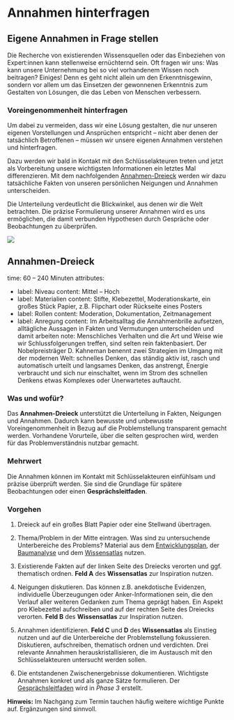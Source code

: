 # Annahmen hinterfragen

## Eigene Annahmen in Frage stellen

Die Recherche von existierenden Wissensquellen oder das Einbeziehen von Expert:innen kann stellenweise ernüchternd sein. Oft fragen wir uns: Was kann unsere Unternehmung bei so viel vorhandenem Wissen noch beitragen? Einiges! Denn es geht nicht allein um den Erkenntnisgewinn, sondern vor allem um das Einsetzen der gewonnenen Erkenntnis zum Gestalten von Lösungen, die das Leben von Menschen verbessern.

### Voreingenommenheit hinterfragen

Um dabei zu vermeiden, dass wir eine Lösung gestalten, die nur unseren eigenen Vorstellungen und Ansprüchen entspricht – nicht aber denen der tatsächlich Betroffenen – müssen wir unsere eigenen Annahmen verstehen und hinterfragen.

Dazu werden wir bald in Kontakt mit den Schlüsselakteuren treten und jetzt als Vorbereitung unsere wichtigsten Informationen ein letztes Mal differenzieren. Mit dem nachfolgenden [Annahmen-Dreieck](#annahmen-dreieck) werden wir dazu tatsächliche Fakten von unseren persönlichen Neigungen und Annahmen unterscheiden.

Die Unterteilung verdeutlicht die Blickwinkel, aus denen wir die Welt betrachten. Die präzise Formulierung unserer Annahmen wird es uns ermöglichen, die damit verbunden Hypothesen durch Gespräche oder Beobachtungen zu überprüfen.

<img src=/img/02_eigene_annahmen_in_frage_stellen.svg/>

## Annahmen-Dreieck


time: 60 – 240 Minuten
attributes:
  - label: Niveau
    content: Mittel – Hoch
  - label: Materialien
    content: Stifte, Klebezettel, Moderationskarte, ein großes Stück Papier, z.B. Flipchart oder Rückseite eines Posters
  - label: Rollen
    content: Moderation, Dokumentation, Zeitmanagement
  - label: Anregung
    content: Im Arbeitsalltag die Annahmenbrille aufsetzen, alltägliche Aussagen in Fakten und Vermutungen unterscheiden und damit arbeiten
note: Menschliches Verhalten und die Art und Weise wie wir Schlussfolgerungen treffen, sind selten rein faktenbasiert. Der Nobelpreisträger D. Kahneman benennt zwei Strategien im Umgang mit der modernen Welt: schnelles Denken, das ständig aktiv ist, rasch und automatisch urteilt und langsames Denken, das anstrengt, Energie verbraucht und sich nur einschaltet, wenn im Strom des schnellen Denkens etwas Komplexes oder Unerwartetes auftaucht.


### Was und wofür?

Das **Annahmen-Dreieck** unterstützt die Unterteilung in Fakten, Neigungen und Annahmen. Dadurch kann bewusste und unbewusste Voreingenommenheit in Bezug auf die Problemstellung transparent gemacht werden. Vorhandene Vorurteile, über die selten gesprochen wird, werden für das Problemverständnis nutzbar gemacht.

### Mehrwert

Die Annahmen können im Kontakt mit Schlüsselakteuren einfühlsam und präzise überprüft werden. Sie sind die Grundlage für spätere Beobachtungen oder einen **Gesprächsleitfaden**.

### Vorgehen

1. Dreieck auf ein großes Blatt Papier oder eine Stellwand übertragen.

2. Thema/Problem in der Mitte eintragen. Was sind zu untersuchende Unterbereiche des Problems? Material aus dem [Entwicklungsplan](/buch/vorbereiten/unternehmung-beginnen#entwicklungsplan), der [Baumanalyse](/buch/erkunden/problemverstaendnis-schaerfen#baumanalyse) und dem [Wissensatlas](/buch/erkunden/blinde-flecken-aufdecken#wissensatlas) nutzen.

3. Existierende Fakten auf der linken Seite des Dreiecks verorten und ggf. thematisch ordnen. **Feld A** des **Wissensatlas** zur Inspiration nutzen.

4. Neigungen diskutieren. Das können z.B. anekdotische Evidenzen, individuelle Überzeugungen oder Anker-Informationen sein, die den Verlauf aller weiteren Gedanken zum Thema geprägt haben. Ein Aspekt pro Klebezettel aufschreiben und auf der rechten Seite des Dreiecks verorten. **Feld B** des **Wissensatlas** zur Inspiration nutzen.

5. Annahmen identifizieren. **Feld C** und **D** des **Wissensatlas** als Einstieg nutzen und auf die Unterbereiche der Problemstellung fokussieren. Diskutieren, aufschreiben, thematisch ordnen und verdichten. Drei relevante Annahmen herauskristallisieren, die im Austausch mit den Schlüsselakteuren untersucht werden sollen.

6. Die entstandenen Zwischenergebnisse dokumentieren. Wichtigste Annahmen konkret und als ganze Sätze formulieren. Der [Gesprächsleitfaden](/buch/erkennen/gespraechsbasis-erstellen#gesprächsleitfaden) wird in _Phase 3_ erstellt.


<b>Hinweis:</b> Im Nachgang zum Termin tauchen häufig weitere wichtige Punkte auf. Ergänzungen sind sinnvoll.

